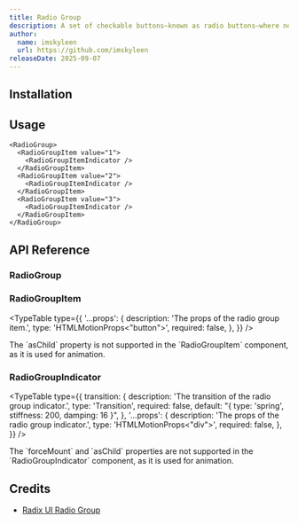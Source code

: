 ```yaml
---
title: Radio Group
description: A set of checkable buttons—known as radio buttons—where no more than one of the buttons can be checked at a time.
author:
  name: imskyleen
  url: https://github.com/imskyleen
releaseDate: 2025-09-07
---
```


<ComponentPreview name="demo-primitives-radix-radio-group" />

## Installation

<ComponentInstallation name="primitives-radix-radio-group" />

## Usage

```tsx
<RadioGroup>
  <RadioGroupItem value="1">
    <RadioGroupItemIndicator />
  </RadioGroupItem>
  <RadioGroupItem value="2">
    <RadioGroupItemIndicator />
  </RadioGroupItem>
  <RadioGroupItem value="3">
    <RadioGroupItemIndicator />
  </RadioGroupItem>
</RadioGroup>
```

## API Reference

### RadioGroup

<ExternalLink
  href="https://www.radix-ui.com/primitives/docs/components/radio-group#root"
  text="Radix UI API Reference - RadioGroup.Root"
/>

### RadioGroupItem

<ExternalLink
  href="https://www.radix-ui.com/primitives/docs/components/radio-group#item"
  text="Radix UI API Reference - RadioGroup.Item"
/>

<TypeTable
  type={{
    '...props': {
      description: 'The props of the radio group item.',
      type: 'HTMLMotionProps<"button">',
      required: false,
    },
  }}
/>

<Callout type="info">
  The `asChild` property is not supported in the `RadioGroupItem` component, as
  it is used for animation.
</Callout>

### RadioGroupIndicator

<ExternalLink
  href="https://www.radix-ui.com/primitives/docs/components/radio-group#indicator"
  text="Radix UI API Reference - RadioGroup.Indicator"
/>

<TypeTable
  type={{
    transition: {
      description: 'The transition of the radio group indicator.',
      type: 'Transition',
      required: false,
      default: "{ type: 'spring', stiffness: 200, damping: 16 }",
    },
    '...props': {
      description: 'The props of the radio group indicator.',
      type: 'HTMLMotionProps<"div">',
      required: false,
    },
  }}
/>

<Callout type="info">
  The `forceMount` and `asChild` properties are not supported in the
  `RadioGroupIndicator` component, as it is used for animation.
</Callout>

## Credits

- [Radix UI Radio Group](https://www.radix-ui.com/primitives/docs/components/radio-group)
